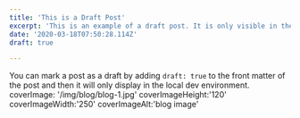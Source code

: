 ```yaml
---
title: 'This is a Draft Post'
excerpt: 'This is an example of a draft post. It is only visible in the local dev environment.'
date: '2020-03-18T07:50:28.114Z'
draft: true

---
```


You can mark a post as a draft by adding `draft: true` to the front matter of the post and then it will only display in the local dev environment.
coverImage: '/img/blog/blog-1.jpg' 
coverImageHeight:'120'
coverImageWidth:'250'
coverImageAlt:'blog image'